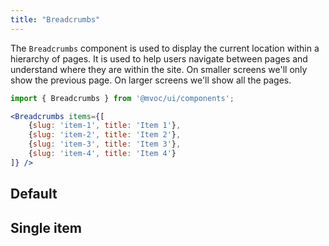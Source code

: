 ```yaml
---
title: "Breadcrumbs"
---
```



The `Breadcrumbs` component is used to display the current location within a hierarchy of pages. It is used to help users navigate between pages and understand where they are within the site.
On smaller screens we'll only show the previous page. On larger screens we'll show all the pages.

```jsx
import { Breadcrumbs } from '@mvoc/ui/components';

<Breadcrumbs items={[
	{slug: 'item-1', title: 'Item 1'},
	{slug: 'item-2', title: 'Item 2'},
	{slug: 'item-3', title: 'Item 3'},
	{slug: 'item-4', title: 'Item 4'}
]} />
```

## Default

<div class="not-content">
	<Breadcrumbs items={[{slug: 'item-1', title: 'Item 1'}, {slug: 'item-2', title: 'Item 2'}, {slug: 'item-3', title: 'Item 3'}, {slug: 'item-4', title: 'Item 4'}]} />
</div>

## Single item

<div class="not-content">
	<Breadcrumbs items={[{slug: 'item-1', title: 'Item 1'}]} />
</div>
